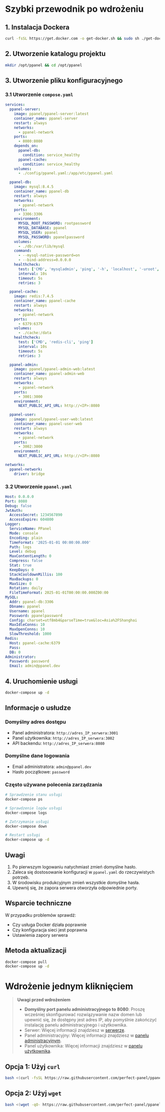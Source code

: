 # Szybki przewodnik po wdrożeniu

## 1. Instalacja Dockera

```bash
curl -fsSL https://get.docker.com -o get-docker.sh && sudo sh ./get-docker.sh
```

## 2. Utworzenie katalogu projektu

```bash
mkdir /opt/ppanel && cd /opt/ppanel
```

## 3. Utworzenie pliku konfiguracyjnego

### 3.1 Utworzenie `compose.yaml`

```yaml
services:
  ppanel-server:
    image: ppanel/ppanel-server:latest
    container_name: ppanel-server
    restart: always
    networks:
      - ppanel-network
    ports:
      - 8080:8080
    depends_on:
      ppanel-db:
        condition: service_healthy
      ppanel-cache:
        condition: service_healthy
    volumes:
      - ./config/ppanel.yaml:/app/etc/ppanel.yaml

  ppanel-db:
    image: mysql:8.4.5
    container_name: ppanel-db
    restart: always
    networks:
      - ppanel-network
    ports:
      - 3306:3306
    environment:
      MYSQL_ROOT_PASSWORD: rootpassword
      MYSQL_DATABASE: ppanel
      MYSQL_USER: ppanel
      MYSQL_PASSWORD: ppanelpassword
    volumes:
      - ./db:/var/lib/mysql
    command:
      - --mysql-native-password=on
      - --bind-address=0.0.0.0
    healthcheck:
      test: ['CMD', 'mysqladmin', 'ping', '-h', 'localhost', '-uroot', '-prootpassword']
      interval: 10s
      timeout: 5s
      retries: 3

  ppanel-cache:
    image: redis:7.4.5
    container_name: ppanel-cache
    restart: always
    networks:
      - ppanel-network
    ports:
      - 6379:6379
    volumes:
      - ./cache:/data
    healthcheck:
      test: ['CMD', 'redis-cli', 'ping']
      interval: 10s
      timeout: 5s
      retries: 3

  ppanel-admin:
    image: ppanel/ppanel-admin-web:latest
    container_name: ppanel-admin-web
    restart: always
    networks:
      - ppanel-network
    ports:
      - 3001:3000
    environment:
      NEXT_PUBLIC_API_URL: http://<IP>:8080

  ppanel-user:
    image: ppanel/ppanel-user-web:latest
    container_name: ppanel-user-web
    restart: always
    networks:
      - ppanel-network
    ports:
      - 3002:3000
    environment:
      NEXT_PUBLIC_API_URL: http://<IP>:8080

networks:
  ppanel-network:
    driver: bridge
```

### 3.2 Utworzenie `ppanel.yaml`

```yaml
Host: 0.0.0.0
Port: 8080
Debug: false
JwtAuth:
  AccessSecret: 1234567890
  AccessExpire: 604800
Logger:
  ServiceName: PPanel
  Mode: console
  Encoding: plain
  TimeFormat: '2025-01-01 00:00:00.000'
  Path: logs
  Level: debug
  MaxContentLength: 0
  Compress: false
  Stat: true
  KeepDays: 0
  StackCooldownMillis: 100
  MaxBackups: 0
  MaxSize: 0
  Rotation: daily
  FileTimeFormat: 2025-01-01T00:00:00.000Z00:00
MySQL:
  Addr: ppanel-db:3306
  Dbname: ppanel
  Username: ppanel
  Password: ppanelpassword
  Config: charset=utf8mb4&parseTime=true&loc=Asia%2FShanghai
  MaxIdleConns: 10
  MaxOpenConns: 10
  SlowThreshold: 1000
Redis:
  Host: ppanel-cache:6379
  Pass:
  DB: 0
Administrator:
  Password: password
  Email: admin@ppanel.dev
```

## 4. Uruchomienie usługi

```bash
docker-compose up -d
```

## Informacje o usłudze

### Domyślny adres dostępu

- Panel administratora: `http://adres_IP_serwera:3001`
- Panel użytkownika: `http://adres_IP_serwera:3002`
- API backendu: `http://adres_IP_serwera:8080`

### Domyślne dane logowania

- Email administratora: `admin@ppanel.dev`
- Hasło początkowe: `password`

### Często używane polecenia zarządzania

```bash
# Sprawdzenie stanu usługi
docker-compose ps

# Sprawdzenie logów usługi
docker-compose logs

# Zatrzymanie usługi
docker-compose down

# Restart usługi
docker-compose up -d
```

## Uwagi

1. Po pierwszym logowaniu natychmiast zmień domyślne hasło.
2. Zaleca się dostosowanie konfiguracji w `ppanel.yaml` do rzeczywistych potrzeb.
3. W środowisku produkcyjnym zmień wszystkie domyślne hasła.
4. Upewnij się, że zapora serwera otworzyła odpowiednie porty.

## Wsparcie techniczne

W przypadku problemów sprawdź:

- Czy usługa Docker działa poprawnie
- Czy konfiguracja sieci jest poprawna
- Ustawienia zapory serwera

## Metoda aktualizacji

```bash
docker-compose pull
docker-compose up -d
```

# Wdrożenie jednym kliknięciem

> **Uwagi przed wdrożeniem**
>
> - **Domyślny port panelu administracyjnego to 8080**: Proszę wcześniej skonfigurować rozwiązywanie nazw domen lub upewnić się, że dostępny jest adres IP, aby pomyślnie zakończyć instalację panelu administracyjnego i użytkownika.
> - Serwer: Więcej informacji znajdziesz w [serwerze](/pl-PL/docs/server/config).
> - Panel administracyjny: Więcej informacji znajdziesz w [panelu administracyjnym](/pl-PL/docs/admin/config).
> - Panel użytkownika: Więcej informacji znajdziesz w [panelu użytkownika](/pl-PL/docs/user/config).

## Opcja 1: Użyj `curl`

```bash
bash <(curl -fsSL https://raw.githubusercontent.com/perfect-panel/ppanel-script/refs/heads/main/install.sh)
```

## Opcja 2: Użyj `wget`

```bash
bash <(wget -qO- https://raw.githubusercontent.com/perfect-panel/ppanel-script/refs/heads/main/install.sh)
```


<Giscus />
